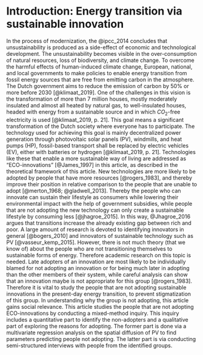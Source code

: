 # Introduction:  Energy transition via sustainable innovation
In the process of modernization, the @ipcc_2014 concludes that unsustainability is produced as a side-effect of economic and technological development. The unsustainability becomes visible in the over-consumption of natural resources, loss of biodiversity, and climate change. To overcome the harmful effects of human-induced climate change, European, national, and local governments to make policies to enable energy transition from fossil energy sources that are free from emitting carbon in the atmosphere. The Dutch government aims to reduce the emission of carbon by 50% or more before 2030 [@klimaat_2019]. One of the challenges in this vision is the transformation of more than 7 million houses, mostly moderately insulated and almost all heated by natural gas, to well-insulated houses, headed with energy from a sustainable source and in which $CO_{\text{2}}$-free electricity is used [@klimaat_2019, p. 21]. This goal means a significant transformation of the Dutch society where everyone has to participate. The technology used for achieving this goal is mainly decentralized power generation through photovoltaic solar panels (PV), windmills, and heat pumps (HP), fossil-based transport shall be replaced by electric vehicles (EV), either with batteries or hydrogen  [@klimaat_2019, p. 21]. Technologies like these that enable a more sustainable way of living are addressed as "ECO-innovations" [@James_1997] in this article, as described in the theoretical framework of this article. New technologies are more likely to be adopted by people that have more resources [@rogers_1983], and thereby improve their position in relative comparison to the people that are unable to adopt [@merton_1968; @gladwell_2013]. Thereby the people who can innovate can sustain their lifestyle as consumers while lowering their environmental impact with the help of government subsidies, while people that are not adopting the new technology can only create a sustainable lifestyle by consuming less [@jhagroe_2015]. In this way, @Jhagroe_2016 argues that transitions increase the already existing gap between rich and poor. 
A large amount of research is devoted to identifying innovators in general [@bogers_2010] and innovators of sustainable technology such as PV [@vasseur_kemp_2015]. However, there is not much theory (that we know of) about the people who are not transitioning themselves to sustainable forms of energy. Therefore academic research on this topic is needed. Late adopters of an innovation are most likely to be individually blamed for not adopting an innovation or for being much later in adopting than the other members of their system, while careful analysis can show that an innovation maybe is not appropriate for this group [@rogers_1983]. Therefore it is vital to study the people that are not adopting sustainable innovations in the present-day energy transition, to prevent stigmatization of this group. In understanding why the group is not adopting, this article gains social relevance. This article studies the people that are not adopting ECO-innovations by conducting a mixed-method inquiry. This inquiry includes a quantitative part to identify the non-adopters and a qualitative part of exploring the reasons for adopting. The former part is done via a multivariate regression analysis on the spatial diffusion of PV to find parameters predicting people not adopting. The latter part is via conducting semi-structured interviews with people from the identified groups.
